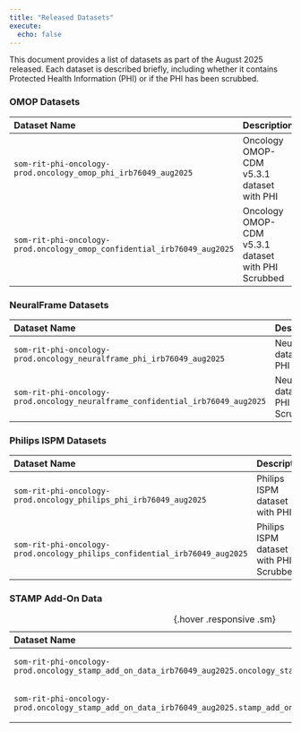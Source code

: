 ```yaml
---
title: "Released Datasets"
execute:
  echo: false
---
```

This document provides a list of datasets as part of the August 2025 released. Each dataset is described briefly, including whether it contains Protected Health Information (PHI) or if the PHI has been scrubbed. 

### OMOP Datasets
| Dataset Name | Description |
|:------------|:------------|
| `som-rit-phi-oncology-prod.oncology_omop_phi_irb76049_aug2025`| Oncology OMOP-CDM v5.3.1 dataset with PHI| 
| `som-rit-phi-oncology-prod.oncology_omop_confidential_irb76049_aug2025`| Oncology OMOP-CDM v5.3.1 dataset with PHI Scrubbed|


### NeuralFrame Datasets
| Dataset Name | Description |
|:------------|:------------|
| `som-rit-phi-oncology-prod.oncology_neuralframe_phi_irb76049_aug2025`| NeuralFrame dataset with PHI | 
| `som-rit-phi-oncology-prod.oncology_neuralframe_confidential_irb76049_aug2025`| NeuralFrame dataset with PHI Scrubbed |

### Philips ISPM Datasets
| Dataset Name | Description |
|:------------|:------------|
| `som-rit-phi-oncology-prod.oncology_philips_phi_irb76049_aug2025`| Philips ISPM dataset with PHI | 
| `som-rit-phi-oncology-prod.oncology_philips_confidential_irb76049_aug2025`| Philips ISPM dataset with PHI Scrubbed |

### STAMP Add-On Data
| Dataset Name | Description |
|:------------|:------------|
|`som-rit-phi-oncology-prod.oncology_stamp_add_on_data_irb76049_aug2025.oncology_stamp_add_on_data_phi`| STAMP add on dataset with PHI | 
|`som-rit-phi-oncology-prod.oncology_stamp_add_on_data_irb76049_aug2025.stamp_add_on_data_confidential`| STAMP add on dataset Scrubbed |
:  {.hover .responsive .sm}

